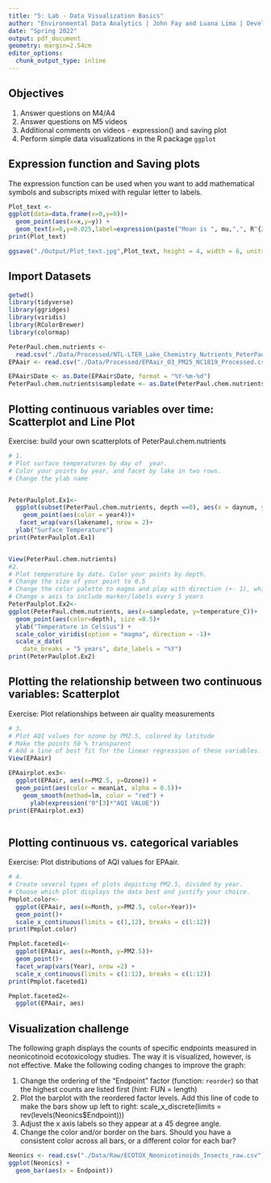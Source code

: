```yaml
---
title: "5: Lab - Data Visualization Basics"
author: "Environmental Data Analytics | John Fay and Luana Lima | Developed by Kateri Salk"
date: "Spring 2022"
output: pdf_document
geometry: margin=2.54cm
editor_options: 
  chunk_output_type: inline
---
```


## Objectives
1. Answer questions on M4/A4
2. Answer questions on M5 videos
3. Additional comments on videos - expression() and saving plot
4. Perform simple data visualizations in the R package `ggplot`

## Expression function and Saving plots

The expression function can be used when you want to add mathematical symbols and subscripts mixed with regular letter to labels. 

```r
Plot_text <-
ggplot(data=data.frame(x=0,y=0))+
  geom_point(aes(x=x,y=y)) +
  geom_text(x=0,y=0.025,label=expression(paste("Mean is ", mu,",", R^{2},'=0.6')))
print(Plot_text)

ggsave("./Output/Plot_text.jpg",Plot_text, height = 4, width = 6, units = "in", dpi = 300)

```

## Import Datasets

```r
getwd()
library(tidyverse)
library(ggridges)
library(viridis)
library(RColorBrewer)
library(colormap)

PeterPaul.chem.nutrients <- 
  read.csv("./Data/Processed/NTL-LTER_Lake_Chemistry_Nutrients_PeterPaul_Processed.csv", stringsAsFactors = TRUE)
EPAair <- read.csv("./Data/Processed/EPAair_O3_PM25_NC1819_Processed.csv", stringsAsFactors = TRUE)

EPAair$Date <- as.Date(EPAair$Date, format = "%Y-%m-%d")
PeterPaul.chem.nutrients$sampledate <- as.Date(PeterPaul.chem.nutrients$sampledate, format = "%Y-%m-%d")


```


## Plotting continuous variables over time: Scatterplot and Line Plot

Exercise: build your own scatterplots of PeterPaul.chem.nutrients

```r

# 1. 
# Plot surface temperatures by day of  year. 
# Color your points by year, and facet by lake in two rows.
# Change the ylab name


PeterPaulplot.Ex1<-
  ggplot(subset(PeterPaul.chem.nutrients, depth ==0), aes(x = daynum, y = temperature_C)) +
    geom_point(aes(color = year4))+
   facet_wrap(vars(lakename), nrow = 2)+
  ylab("Surface Temperature")
print(PeterPaulplot.Ex1)


View(PeterPaul.chem.nutrients)
#2. 
# Plot temperature by date. Color your points by depth.
# Change the size of your point to 0.5
# Change the color palette to magma and play with direction (+- 1), which one makes more sense?
# Change x axis to include marker/labels every 5 years
PeterPaulplot.Ex2<-
ggplot(PeterPaul.chem.nutrients, aes(x=sampledate, y=temperature_C))+
  geom_point(aes(color=depth), size =0.5)+
  ylab("Temperature in Celsius") +
  scale_color_viridis(option = "magma", direction = -1)+
  scale_x_date(
    date_breaks = "5 years", date_labels = "%Y")
print(PeterPaulplot.Ex2)


```
## Plotting the relationship between two continuous variables: Scatterplot

Exercise: Plot relationships between air quality measurements

```r

# 3. 
# Plot AQI values for ozone by PM2.5, colored by latitude 
# Make the points 50 % transparent
# Add a line of best fit for the linear regression of these variables.
View(EPAair)

EPAairplot.ex3<-
  ggplot(EPAair, aes(x=PM2.5, y=Ozone)) +
  geom_point(aes(color = meanLat, alpha = 0.5))+
    geom_smooth(method=lm, color = "red") +
      ylab(expression("0"[3]*"AQI VALUE"))
print(EPAairplot.ex3)



```

## Plotting continuous vs. categorical variables

Exercise: Plot distributions of AQI values for EPAair.

```r

# 4. 
# Create several types of plots depicting PM2.5, divided by year. 
# Choose which plot displays the data best and justify your choice. 
Pmplot.color<-
  ggplot(EPAair, aes(x=Month, y=PM2.5, color=Year))+
  geom_point()+
  scale_x_continuous(limits = c(1,12), breaks = c(1:12))
print(Pmplot.color)

Pmplot.faceted1<-
  ggplot(EPAair, aes(x=Month, y=PM2.5))+
  geom_point()+
  facet_wrap(vars(Year), nrow =2) +
  scale_x_continuous(limits = c(1:12), breaks = c(1:12))
print(Pmplot.faceted1)

Pmplot.faceted2<-
  ggplot(EPAair, aes)
```


## Visualization challenge

The following graph displays the counts of specific endpoints measured in neonicotinoid ecotoxicology studies. The way it is visualized, however, is not effective. Make the following coding changes to improve the graph: 

1. Change the ordering of the "Endpoint" factor (function: `reorder`) so that the highest counts are listed first (hint: FUN = length)
2. Plot the barplot with the reordered factor levels. Add this line of code to make the bars show up left to right:   scale_x_discrete(limits = rev(levels(Neonics$Endpoint)))
3. Adjust the x axis labels so they appear at a 45 degree angle. 
4. Change the color and/or border on the bars. Should you have a consistent color across all bars, or a different color for each bar?
```r

Neonics <- read.csv("./Data/Raw/ECOTOX_Neonicotinoids_Insects_raw.csv")
ggplot(Neonics) +
  geom_bar(aes(x = Endpoint))



```
